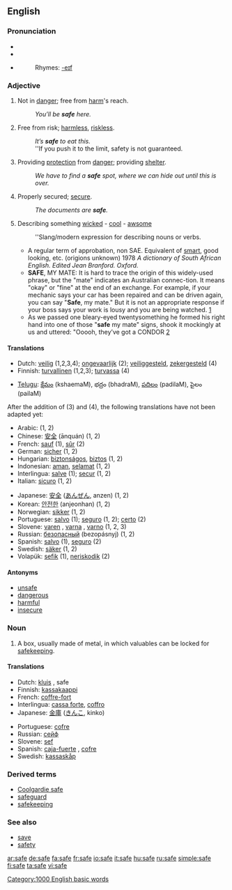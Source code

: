 {{see|-safe}}
==English==

{{rank|board|associated|worse|977|safe|main|q|greatly}}

===Pronunciation===
*{{SAMPA|/seIf/}}
*{{IPA|/seɪf/}}
*{{audio|en-us-safe.ogg|Audio (US)}}
*:Rhymes: [[Rhymes:English:-eɪf|-eɪf]]

===Adjective===
{{en-adj-er-e|saf|e}}

# Not in [[danger]]; free from [[harm]]'s reach.
#:''You’ll be '''safe''' here.''
# Free from risk; [[harmless]], [[riskless]].
#:''It’s '''safe''' to eat this.''
#:''If you push it to the limit, safety is not guaranteed.
# Providing [[protection]] from [[danger]]; providing [[shelter]].
#:''We have to find a '''safe''' spot, where we can hide out until this is over.''
# Properly secured; [[secure]].
#:''The documents are '''safe'''.''
# {{slang}} Describing something [[wicked]] - [[cool]] - [[awsome]]
#:''Slang/modern expression for describing nouns or verbs.
#*A regular term of approbation, non SAE. Equivalent of [[smart]], good looking, etc. (origions unknown) 1978 ''A dictionary of South African English. Edited Jean Branford. Oxford.''
#*'''SAFE''', MY MATE: It is hard to trace the origin of this widely-used phrase, but the "mate" indicates an Australian connec-tion. It means "okay" or "fine" at the end of an exchange. For example, if your mechanic says your car has been repaired and can be driven again, you can say "'''Safe''', my mate." But it is not an appropriate response if your boss says your work is lousy and you are being watched. [http://www.matriots.com/cyberbraai/cyber2g.html]
#*As we passed one bleary-eyed twentysomething he formed his right hand into one of those "'''safe''' my mate" signs, shook it mockingly at us and uttered: "Ooooh, they’ve got a CONDOR [http://www.iol.co.za/index.php?set_id=4&click_id=2807&art_id=iol1030436970967W532]

====Translations====
{{rfc-trans}}
{{top}}
*Dutch: [[veilig]] (1,2,3,4); [[ongevaarlijk]] (2); [[veiliggesteld]], [[zekergesteld]] (4)
*Finnish: [[turvallinen]] (1,2,3); [[turvassa]] (4)
{{mid}}
*[[Telugu]]: [[క్షేమం]] (kshaemaM), భద్రం (bhadraM), [[పదిలం]] (padilaM), పైలం (pailaM)
{{bottom}}

After the addition of (3) and (4), the following translations have not been adapted yet:
{{top}}
*Arabic: {{ARchar|[[سليم]]}} {{IPAchar|(salīm)}} (1, 2)
*Chinese: [[安全]] (ānquán) (1, 2)
*French: [[sauf]] (1), [[sûr]] (2)
*German: [[sicher]] (1, 2)
*Hungarian: [[biztonságos]], [[biztos]] (1, 2)
*Indonesian: [[aman]], [[selamat]] (1, 2)
*Interlingua: [[salve]] (1); [[secur]] (1, 2)
*Italian: [[sicuro]] (1, 2)
{{mid}}
*Japanese: [[安全]] ([[あんぜん]], anzen) (1, 2)
*Korean: [[안전한]] (anjeonhan) (1, 2)
*Norwegian: [[sikker]] (1, 2)
*Portuguese: [[salvo]] (1); [[seguro]] (1, 2); [[certo]] (2)
*Slovene: [[varen]] {{m}}, [[varna]] {{f}}, [[varno]] {{n}} (1, 2, 3)
*Russian: [[безопасный]] (bezopásnyj) (1, 2)
*Spanish: [[salvo]] (1), [[seguro]] (2)
*Swedish: [[säker]] (1, 2)
*Volapük: [[sefik]] (1), [[neriskodik]] (2)
{{bottom}}

====Antonyms====
*[[unsafe]]
*[[dangerous]]
*[[harmful]]
*[[insecure]]

===Noun===
{{en-noun}}

# A box, usually made of metal, in which valuables can be locked for [[safekeeping]].

====Translations====
{{top}}
*Dutch: [[kluis]] {{f}}, safe {{f}}
*Finnish: [[kassakaappi]]
*French: [[coffre-fort]] {{m}}
*Interlingua: [[cassa forte]], [[coffro]]
*Japanese: [[金庫]] ([[きんこ]], kinko)
{{mid}}
*Portuguese: [[cofre]] {{m}}
*Russian: [[сейф]]
*Slovene: [[sef]] {{m}}
*Spanish: [[caja-fuerte]] {{f}}, [[cofre]] {{m}}
*Swedish: [[kassaskåp]]
{{bottom}}

===Derived terms===
*[[Coolgardie safe]]
*[[safeguard]]
*[[safekeeping]]

===See also===
*[[save]]
*[[safety]]

[[Category:1000 English basic words]]

[[ar:safe]]
[[de:safe]]
[[fa:safe]]
[[fr:safe]]
[[io:safe]]
[[it:safe]]
[[hu:safe]]
[[ru:safe]]
[[simple:safe]]
[[fi:safe]]
[[ta:safe]]
[[vi:safe]]